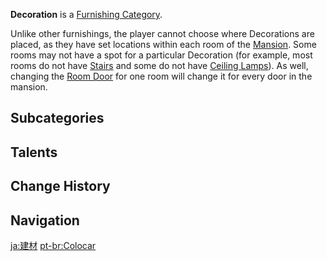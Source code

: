 {{Terminology Infobox
|type         = Item Groups
|type2        = Furnishing Categories
|type3        = Interior Furnishings
}}
'''Decoration''' is a [[Furnishing Category]].

Unlike other furnishings, the player cannot choose where Decorations are placed, as they have set locations within each room of the [[Mansion]]. Some rooms may not have a spot for a particular Decoration (for example, most rooms do not have [[Decoration/Stairs|Stairs]] and some do not have [[Decoration/Ceiling Lamp|Ceiling Lamps]]). As well, changing the [[Decoration/Room Door|Room Door]] for one room will change it for every door in the mansion.

==Subcategories==
{{DPL Furnishing Categories|Decoration}}

==Talents==
{{Talents by Category Table|Decoration Creation Refund Talents}}

==Change History==
{{Change History|1.5}}

==Navigation==
{{Furnishing Navbox|interior}}

[[Category:Decoration| ]]

[[ja:建材]]
[[pt-br:Colocar]]